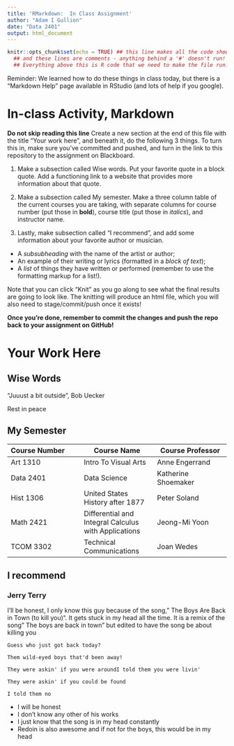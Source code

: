 ```yaml
---
title: 'RMarkdown:  In Class Assignment'
author: "Adam I Gullion"
date: "Data 2401"
output: html_document
---
```


```r
knitr::opts_chunk$set(echo = TRUE) ## this line makes all the code show! 
  ## and these lines are comments - anything behind a '#' doesn't run!
  ## Everything above this is R code that we need to make the file run! We'll discuss it next class.
```

Reminder: We learned how to do these things in class today, but there is a "Markdown Help" page available in RStudio (and lots of help if you google).

# In-class Activity, Markdown

**Do not skip reading this line** Create a new section at the end of this file with the title "Your work here", and beneath it, do the following 3 things. To turn this in, make sure you've committed and pushed, and turn in the link to this repository to the assignment on Blackboard.

1.  Make a subsection called Wise words. Put your favorite quote in a block quote. Add a functioning link to a website that provides more information about that quote.

2.  Make a subsection called My semester. Make a three column table of the current courses you are taking, with separate columns for course number (put those in **bold**), course title (put those in *italics*), and instructor name.

3.  Lastly, make subsection called "I recommend", and add some information about your favorite author or musician.

-   A *subsubheading* with the name of the artist or author;\
-   An example of their writing or lyrics (formatted in a *block of text*);\
-   A *list* of things they have written or performed (remember to use the formatting markup for a list!).

Note that you can click "Knit" as you go along to see what the final results are going to look like. The knitting will produce an html file, which you will also need to stage/commit/push once it exists!

**Once you're done, remember to commit the changes and push the repo back to your assignment on GitHub!**

# Your Work Here

## Wise Words

"Juuust a bit outside", Bob Uecker

Rest in peace

## My Semester

| Course Number | Course Name | Course Professor |
|:---|----|----|
| Art 1310 | Intro To Visual Arts | Anne Engerrand |
| Data 2401 | Data Science | Katherine Shoemaker |
| Hist 1306 | United States History after 1877 | Peter Soland |
| Math 2421 | Differential and Integral Calculus with Applications | Jeong-Mi Yoon |
| TCOM 3302 | Technical Communications | Joan Wedes |

## I recommend

### Jerry Terry

I'll be honest, I only know this guy because of the song," The Boys Are Back in Town (to kill you)". It gets stuck in my head all the time. It is a remix of the song " The boys are back in town" but edited to have the song be about killing you

`Guess who just got back today?`

`Them wild-eyed boys that'd been away!`

`They were askin' if you were aroundI told them you were livin'`

`They were askin' if you could be found`

`I told them no`

-   I will be honest
-   I don't know any other of his works
-   I just know that the song is in my head constantly
-   Redoin is also awesome and if not for the boys, this would be in my head
